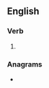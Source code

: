 ==English==

===Verb===
{{head|en|verb form}}

# {{en-past of|emigrate}}

===Anagrams===
* {{anagrams|en|demigrate}}